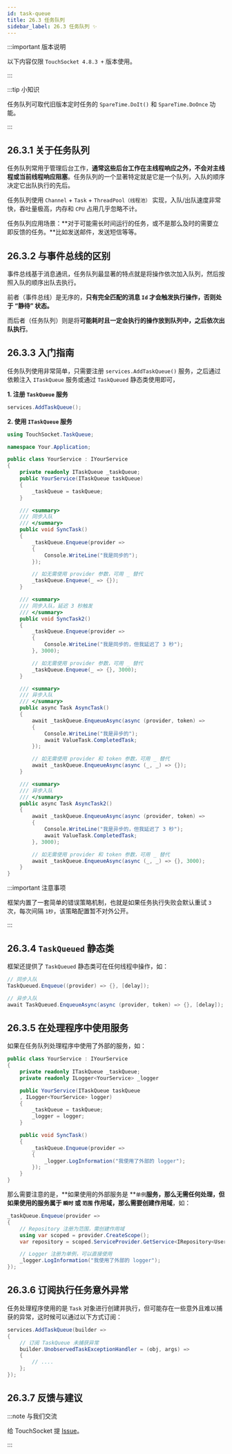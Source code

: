 ```yaml
---
id: task-queue
title: 26.3 任务队列
sidebar_label: 26.3 任务队列 ✨
---
```



:::important 版本说明

以下内容仅限 `TouchSocket 4.8.3 +` 版本使用。

:::

:::tip 小知识

任务队列可取代旧版本定时任务的 `SpareTime.DoIt()` 和 `SpareTime.DoOnce` 功能。

:::

## 26.3.1 关于任务队列

任务队列常用于管理后台工作，**通常这些后台工作在主线程响应之外，不会对主线程或当前线程响应阻塞**。任务队列的一个显著特定就是它是一个队列，入队的顺序决定它出队执行的先后。

任务队列使用 `Channel` + `Task` + `ThreadPool（线程池）` 实现，入队/出队速度非常快，吞吐量极高，内存和 `CPU` 占用几乎忽略不计。

任务队列应用场景：**对于可能需长时间运行的任务，或不是那么及时的需要立即反馈的任务。**比如发送邮件，发送短信等等。

## 26.3.2 与事件总线的区别

事件总线基于消息通讯，任务队列最显著的特点就是将操作依次加入队列，然后按照入队的顺序出队去执行。

前者（事件总线）是无序的，**只有完全匹配的消息 `Id` 才会触发执行操作，否则处于 “静待” 状态。**

而后者（任务队列）则是将**可能耗时且一定会执行的操作放到队列中，之后依次出队执行**。

## 26.3.3 入门指南

任务队列使用非常简单，只需要注册 `services.AddTaskQueue()` 服务，之后通过依赖注入 `ITaskQueue` 服务或通过 `TaskQueued` 静态类使用即可，

**1. 注册 `TaskQueue` 服务**

```cs showLineNumbers
services.AddTaskQueue();
```

**2. 使用 `ITaskQueue` 服务**

```cs showLineNumbers {1,8,18,24,34,32,38,46,53,61,68}
using TouchSocket.TaskQueue;

namespace Your.Application;

public class YourService : IYourService
{
    private readonly ITaskQueue _taskQueue;
    public YourService(ITaskQueue taskQueue)
    {
        _taskQueue = taskQueue;
    }

    /// <summary>
    /// 同步入队
    /// </summary>
    public void SyncTask()
    {
        _taskQueue.Enqueue(provider =>
        {
            Console.WriteLine("我是同步的");
        });

        // 如无需使用 provider 参数，可用 _ 替代
        _taskQueue.Enqueue(_ => {});
    }

    /// <summary>
    /// 同步入队，延迟 3 秒触发
    /// </summary>
    public void SyncTask2()
    {
        _taskQueue.Enqueue(provider =>
        {
            Console.WriteLine("我是同步的，但我延迟了 3 秒");
        }, 3000);

        // 如无需使用 provider 参数，可用 _ 替代
        _taskQueue.Enqueue(_ => {}, 3000);
    }

    /// <summary>
    /// 异步入队
    /// </summary>
    public async Task AsyncTask()
    {
        await _taskQueue.EnqueueAsync(async (provider, token) =>
        {
            Console.WriteLine("我是异步的");
            await ValueTask.CompletedTask;
        });

        // 如无需使用 provider 和 token 参数，可用 _ 替代
        await _taskQueue.EnqueueAsync(async (_, _) => {});
    }

    /// <summary>
    /// 异步入队
    /// </summary>
    public async Task AsyncTask2()
    {
        await _taskQueue.EnqueueAsync(async (provider, token) =>
        {
            Console.WriteLine("我是异步的，但我延迟了 3 秒");
            await ValueTask.CompletedTask;
        }, 3000);

        // 如无需使用 provider 和 token 参数，可用 _ 替代
        await _taskQueue.EnqueueAsync(async (_, _) => {}, 3000);
    }
}
```

:::important 注意事项

框架内置了一套简单的错误策略机制，也就是如果任务执行失败会默认重试 `3` 次，每次间隔 `1秒`，该策略配置暂不对外公开。

:::

## 26.3.4 `TaskQueued` 静态类

框架还提供了 `TaskQueued` 静态类可在任何线程中操作，如：

```cs showLineNumbers {2,5}
// 同步入队
TaskQueued.Enqueue((provider) => {}, [delay]);

// 异步入队
await TaskQueued.EnqueueAsync(async (provider, token) => {}, [delay]);
```

## 26.3.5 在处理程序中使用服务

如果在任务队列处理程序中使用了外部的服务，如：

```cs showLineNumbers {4,17}
public class YourService : IYourService
{
    private readonly ITaskQueue _taskQueue;
    private readonly ILogger<YourService> _logger

    public YourService(ITaskQueue taskQueue
    , ILogger<YourService> logger)
    {
        _taskQueue = taskQueue;
        _logger = logger;
    }

    public void SyncTask()
    {
        _taskQueue.Enqueue(provider =>
        {
            _logger.LogInformation("我使用了外部的 logger");
        });
    }
}
```

那么需要注意的是，**如果使用的外部服务是 **`单例`**服务，那么无需任何处理，但如果使用的服务属于 `瞬时` 或 `范围` 作用域，那么需要创建作用域**，如：

```cs showLineNumbers {3-5,7-8}
_taskQueue.Enqueue(provider =>
{
    // Repository 注册为范围，需创建作用域
    using var scoped = provider.CreateScope();
    var repository = scoped.ServiceProvider.GetService<IRepository<User>>();

    // Logger 注册为单例，可以直接使用
    _logger.LogInformation("我使用了外部的 logger");
});
```

## 26.3.6 订阅执行任务意外异常

任务处理程序使用的是 `Task` 对象进行创建并执行，但可能存在一些意外且难以捕获的异常，这时候可以通过以下方式订阅：

```cs showLineNumbers  {4}
services.AddTaskQueue(builder =>
{
    // 订阅 TaskQueue 未捕获异常
    builder.UnobservedTaskExceptionHandler = (obj, args) =>
    {
        // ....
    };
});
```

## 26.3.7 反馈与建议

:::note 与我们交流

给 TouchSocket 提 [Issue](https://gitee.com/rrqm_home/TouchSocket/issues/new?issue)。

:::
